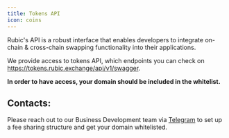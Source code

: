 ```yaml
---
title: Tokens API
icon: coins
---
```


Rubic's API is a robust interface that enables developers to integrate on-chain & cross-chain swapping functionality into their applications.

We provide access to tokens API, which endpoints you can check on https://tokens.rubic.exchange/api/v1/swagger.

<Warning>**In order to have access, your domain should be included in the whitelist.**</Warning>

## Contacts:

Please reach out to our Business Development team via [Telegram](https://t.me/RubicPartnershipBot) to set up a fee sharing structure and ​​get your domain whitelisted.